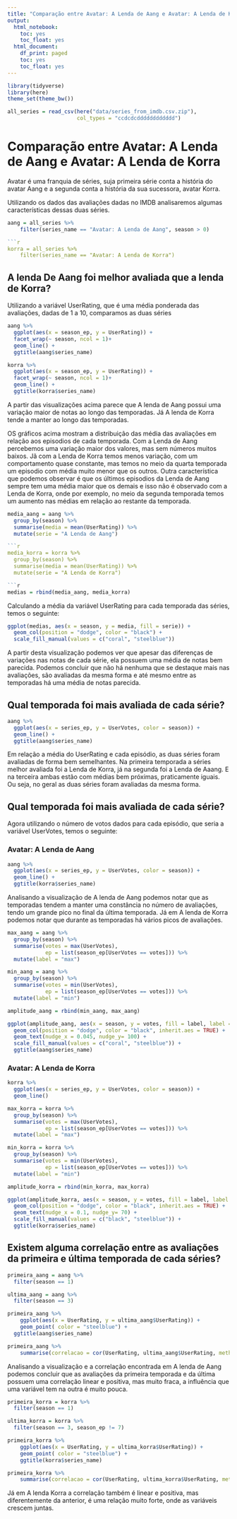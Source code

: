```yaml
---
title: "Comparação entre Avatar: A Lenda de Aang e Avatar: A Lenda de Korra"
output:
  html_notebook:
    toc: yes
    toc_float: yes
  html_document:
    df_print: paged
    toc: yes
    toc_float: yes
---
```


```r
library(tidyverse)
library(here)
theme_set(theme_bw())
```


```r
all_series = read_csv(here("data/series_from_imdb.csv.zip"), 
                      col_types = "ccdcdcdddddddddddd") 
```
# Comparação entre Avatar: A Lenda de Aang e Avatar: A Lenda de Korra

Avatar é uma franquia de séries, suja primeira série conta a história do avatar Aang e a segunda conta a história da sua sucessora, avatar Korra. 

Utilizando os dados das avaliações dadas no IMDB analisaremos algumas características dessas duas séries.

```r
aang = all_series %>% 
    filter(series_name == "Avatar: A Lenda de Aang", season > 0)

```r
korra = all_series %>% 
    filter(series_name == "Avatar: A Lenda de Korra")
```

## A lenda De Aang foi melhor avaliada que a lenda de Korra?

Utilizando a variável UserRating, que é uma média ponderada das avaliações, dadas de 1 a 10, comparamos as duas séries

```r
aang %>% 
  ggplot(aes(x = season_ep, y = UserRating)) +
  facet_wrap(~ season, ncol = 1)+ 
  geom_line() +
  ggtitle(aang$series_name)
```

```r
korra %>% 
  ggplot(aes(x = season_ep, y = UserRating)) +
  facet_wrap(~ season, ncol = 1)+ 
  geom_line() +
  ggtitle(korra$series_name)
```

A partir das visualizações acima parece que A lenda de Aang possui uma variação maior de notas ao longo das temporadas. Já A lenda de Korra tende a manter ao longo das temporadas.


OS gráficos acima mostram a distribuição das média das avaliações em relação aos episodios de cada temporada. Com a Lenda de Aang percebemos uma variação maior dos valores, mas sem números muitos baixos. Jã com a Lenda de Korra temos menos variação, com um comportamento quase constante, mas temos no meio da quarta temporada um episodio com média muito menor que os outros. Outra característica que podemos observar é que os últimos episodios da Lenda de Aang sempre tem uma média maior que os demais e isso não é observado com a Lenda de Korra, onde por exemplo, no meio da segunda temporada temos um aumento nas médias em relação ao restante da temporada.

```r
media_aang = aang %>% 
  group_by(season) %>% 
  summarise(media = mean(UserRating)) %>% 
  mutate(serie = "A Lenda de Aang")

```r
media_korra = korra %>% 
  group_by(season) %>% 
  summarise(media = mean(UserRating)) %>% 
  mutate(serie = "A Lenda de Korra")

```r
medias = rbind(media_aang, media_korra)
```

Calculando a média da variável UserRating para cada temporada das séries, temos o seguinte:
```r
ggplot(medias, aes(x = season, y = media, fill = serie)) +
  geom_col(position = "dodge", color = "black") +
  scale_fill_manual(values = c("coral", "steelblue"))
```

A partir desta visualização podemos ver que apesar das diferenças de variações nas notas de cada série, ela possuem uma média de notas bem parecida. Podemos concluir que não há nenhuma que se destaque mais nas avaliações, são avaliadas da mesma forma e até mesmo entre as temporadas há uma média de notas parecida.

## Qual temporada foi mais avaliada de cada série?

```r
aang %>% 
  ggplot(aes(x = series_ep, y = UserVotes, color = season)) +
  geom_line() +
  ggtitle(aang$series_name)
```
Em relação a média do UserRating e cada episódio, as duas séries foram avaliadas de forma bem semelhantes. Na primeira temporada a séries melhor avaliada foi a Lenda de Korra, já na segunda foi a Lenda de Aaang. E na terceira ambas estão com médias bem próximas, praticamente iguais. Ou seja, no geral as duas séries foram avaliadas da mesma forma.

## Qual temporada foi mais avaliada de cada série?

Agora utilizando o número de votos dados para cada episódio, que seria a variável UserVotes, temos o seguinte:

### Avatar: A Lenda de Aang
```r
aang %>% 
  ggplot(aes(x = series_ep, y = UserVotes, color = season)) +
  geom_line() +
  ggtitle(korra$series_name)
```

Analisando a visualização de A lenda de Aang podemos notar que as temporadas tendem a manter uma constância no número de avaliações, tendo um grande pico no final da última temporada. Já em A lenda de Korra podemos notar que durante as temporadas há vários picos de avaliações.

```r
max_aang = aang %>% 
  group_by(season) %>% 
  summarise(votes = max(UserVotes),
            ep = list(season_ep[UserVotes == votes])) %>% 
  mutate(label = "max")

min_aang = aang %>% 
  group_by(season) %>% 
  summarise(votes = min(UserVotes),
            ep = list(season_ep[UserVotes == votes])) %>% 
  mutate(label = "min")

amplitude_aang = rbind(min_aang, max_aang)
```


```r
ggplot(amplitude_aang, aes(x = season, y = votes, fill = label, label = ep)) +
  geom_col(position = "dodge", color = "black", inherit.aes = TRUE) +
  geom_text(nudge_x = 0.045, nudge_y= 100) +
  scale_fill_manual(values = c("coral", "steelblue")) +
  ggtitle(aang$series_name)
```

### Avatar: A Lenda de Korra

```r
korra %>% 
  ggplot(aes(x = series_ep, y = UserVotes, color = season)) +
  geom_line()
```

```r
max_korra = korra %>% 
  group_by(season) %>% 
  summarise(votes = max(UserVotes),
            ep = list(season_ep[UserVotes == votes])) %>% 
  mutate(label = "max")

min_korra = korra %>% 
  group_by(season) %>% 
  summarise(votes = min(UserVotes),
            ep = list(season_ep[UserVotes == votes])) %>% 
  mutate(label = "min")

amplitude_korra = rbind(min_korra, max_korra)
```


```r
ggplot(amplitude_korra, aes(x = season, y = votes, fill = label, label = ep)) +
  geom_col(position = "dodge", color = "black", inherit.aes = TRUE) +
  geom_text(nudge_x = 0.1, nudge_y= 70) +
  scale_fill_manual(values = c("black", "steelblue")) +
  ggtitle(korra$series_name)
```

## Existem alguma correlação entre as avaliações da primeira e última temporada de cada séries?


```r
primeira_aang = aang %>% 
  filter(season == 1)

ultima_aang = aang %>% 
  filter(season == 3)

```

```r
primeira_aang %>% 
    ggplot(aes(x = UserRating, y = ultima_aang$UserRating)) +
    geom_point( color = "steelblue") +
  ggtitle(aang$series_name)
```

```r
primeira_aang %>% 
    summarise(correlacao = cor(UserRating, ultima_aang$UserRating, method = "pearson"))
```

Analisando a visualização e a correlação encontrada em A lenda de Aang podemos concluir que as avaliações da primeira temporada e da última possuem uma correlação linear e positiva, mas muito fraca, a influência que uma variável tem na outra é muito pouca.

```r
primeira_korra = korra %>% 
  filter(season == 1)

ultima_korra = korra %>% 
  filter(season == 3, season_ep != 7)

```

```r
primeira_korra %>% 
    ggplot(aes(x = UserRating, y = ultima_korra$UserRating)) +
    geom_point( color = "steelblue") +
    ggtitle(korra$series_name)
```

```r
primeira_korra %>% 
    summarise(correlacao = cor(UserRating, ultima_korra$UserRating, method = "pearson"))
```

Já em A lenda Korra a correlação também é linear e positiva, mas diferentemente da anterior, é uma relação muito forte, onde as variáveis crescem juntas.